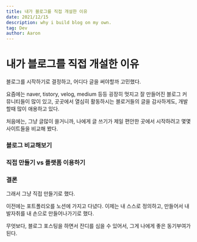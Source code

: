 ```yaml
---
title: 내가 블로그를 직접 개설한 이유
date: 2021/12/15
description: why i build blog on my own.
tag: Dev
author: Aaron
---
```


# 내가 블로그를 직접 개설한 이유

블로그를 시작하기로 결정하고, 어디다 글을 써야할까 고민했다.

요즘에는 naver, tistory, velog, medium 등등 굉장히 멋지고 잘 만들어진 블로그 커뮤니티들이 많이 있고, 곳곳에서 열심히 활동하시는 블로거들의 글을 감사하게도, 개발할때 많이 애용하고 있다.

처음에는, 그냥 글많이 쓸거니까, 나에게 글 쓰기가 제일 편안한 곳에서 시작하려고 몇몇 사이트들을 비교해 봤다.

### 블로그 비교해보기

### 직접 만들기 vs 플랫폼 이용하기

### 결론

그래서 그냥 직접 만들기로 했다.

이전에는 포트폴리오를 노션에 가지고 다녔다. 이제는 내 스스로 정의하고, 만들어서 내 발자취를 내 손으로 만들어나가기로 했다.

무엇보다, 블로그 포스팅을 하면서 잔디를 심을 수 있어서, 그게 나에게 좋은 동기부여가 된다.
